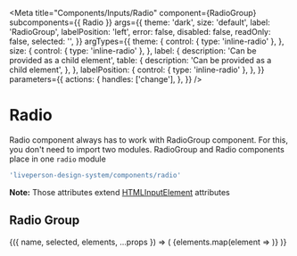 


<Meta
  title="Components/Inputs/Radio"
  component={RadioGroup}
  subcomponents={{ Radio }}
  args={{
    theme: 'dark',
    size: 'default',
    label: 'RadioGroup',
    labelPosition: 'left',
    error: false,
    disabled: false,
    readOnly: false,
    selected: '',
  }}
  argTypes={{
    theme: {
      control: { type: 'inline-radio' },
    },
    size: {
      control: { type: 'inline-radio' },
    },
    label: {
      description: 'Can be provided as a child element',
      table: {
        description: 'Can be provided as a child element',
      },
    },
    labelPosition: {
      control: { type: 'inline-radio' },
    },
  }}
  parameters={{
    actions: {
      handles: ['change'],
    },
  }}
/>

# Radio

Radio component always has to work with RadioGroup component. For this, you don't need to import two modules.
RadioGroup and Radio components place in one `radio` module

```javascript
'liveperson-design-system/components/radio'
```

<ArgsTable of={RadioGroup} />

**Note:** Those attributes extend [HTMLInputElement](https://www.w3schools.com/tags/tag_input.asp) attributes

## Radio Group

<Canvas>
  <Story
    name="Radio Group"
    args={{
      elements: ['Radio 1', 'Radio 2', 'Radio 3'],
      selected: 'Radio 2',
    }}
    argTypes={{
      label: { table: { disable: true } },
    }}
  >
    {({ name, selected, elements, ...props }) => (
      <lp-radio-group
        key={`${elements.toString()}-${selected}`}
        name={name}
        selected={selected}
        {...getPropsByDefaultProps(radioDefaultProps, props)}
      >
        {elements.map(element => <lp-radio key={element} label={element} value={element} />)}
      </lp-radio-group>
    )}
  </Story>
</Canvas>

